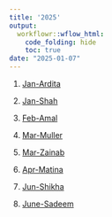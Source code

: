 ```yaml
---
title: '2025'
output:
  workflowr::wflow_html:
    code_folding: hide
    toc: true
date: "2025-01-07"
---
```



1. [Jan-Ardita](2025_0101_Ardita.html)

2. [Jan-Shah](2025_0102_Shah.html)

3. [Feb-Amal](2025_0201_Amal.html)

4. [Mar-Muller](2025_0301_Muller.html)

5. [Mar-Zainab](2025_0302_Zainab.html)

6. [Apr-Matina](2025_0401_Matina.html)

7. [Jun-Shikha](2025_0601_Shikha.html)

8. [June-Sadeem](2025_0602_Sadeem.html)